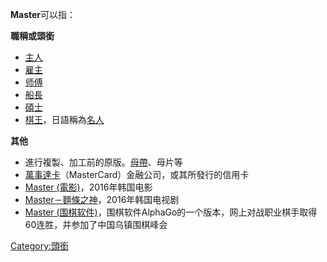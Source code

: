 '''Master'''可以指：

'''職稱或頭銜'''
*[[主人|主人]]
*[[雇主|雇主]]
*[[师傅|师傅]]
*[[船長|船長]]
*[[碩士|碩士]]
*[[棋王|棋王]]，日語稱為[[名人|名人]]

'''其他'''
*進行複製、加工前的原版。[[母帶|母帶]]、母片等
*[[萬事達卡|萬事達卡]]（MasterCard）金融公司，或其所發行的信用卡
*[[Master_(電影)|Master (電影)]]，2016年韩国电影
*[[Master－麵條之神|Master－麵條之神]]，2016年韩国电视剧
*[[Master_(围棋软件)|Master (围棋软件)]]，围棋软件AlphaGo的一个版本，网上对战职业棋手取得60连胜，并参加了中国乌镇围棋峰会

{{disambig|cat=非中文名称消歧义}}
[[Category:頭銜|Category:頭銜]]